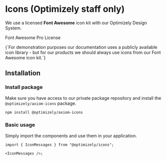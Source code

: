 
# Icons (Optimizely staff only)

We use a licensed **Font Awesome** icon kit with our Optimizely Design System.

<Alert intent="warning" mt="16">
  <Heading level="6">Font Awesome Pro License</Heading>

<p>{`For demonstration purposes our documentation uses a publicly available icon library - but for our products we should always use icons from our Font Awesome icon kit.`}</p>

</Alert>

## Installation

### Install package

Make sure you have access to our private package repository and install the `@optimizely/axiom-icons` package.

```sh npm2yarn
npm install @optimizely/axiom-icons
```

### Basic usage

Simply import the components and use them in your application.

```tsx
import { IconMessages } from "@optimizely/icons";

<IconMessages />;
```
